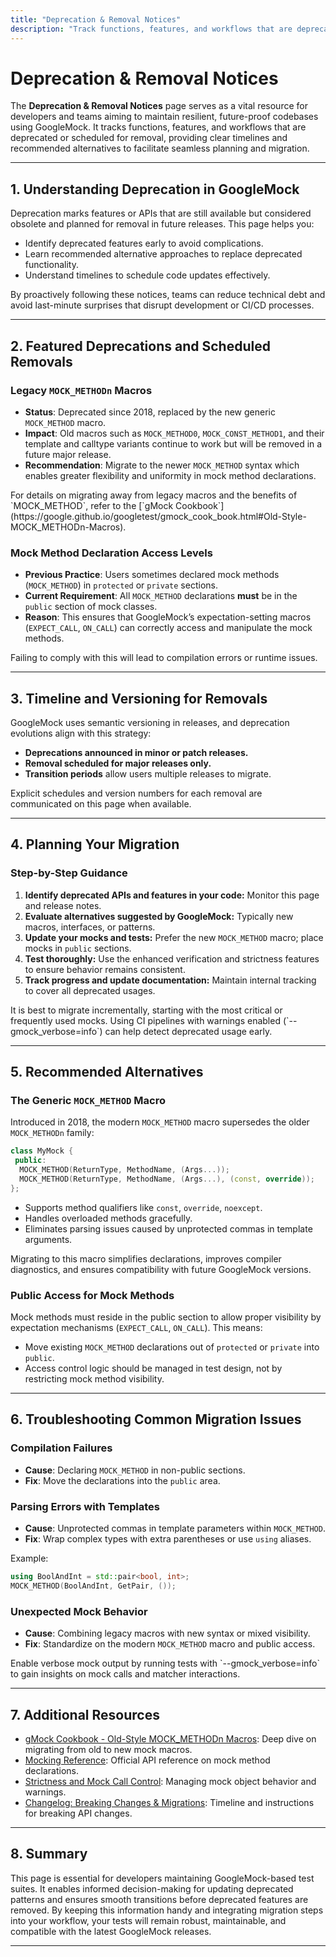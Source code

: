 ```yaml
---
title: "Deprecation & Removal Notices"
description: "Track functions, features, and workflows that are deprecated or scheduled for removal, along with their timelines and recommended alternatives. This page helps teams future-proof their codebases and plan for upcoming changes."
---
```


# Deprecation & Removal Notices

The **Deprecation & Removal Notices** page serves as a vital resource for developers and teams aiming to maintain resilient, future-proof codebases using GoogleMock. It tracks functions, features, and workflows that are deprecated or scheduled for removal, providing clear timelines and recommended alternatives to facilitate seamless planning and migration.

---

## 1. Understanding Deprecation in GoogleMock

Deprecation marks features or APIs that are still available but considered obsolete and planned for removal in future releases. This page helps you:

- Identify deprecated features early to avoid complications.
- Learn recommended alternative approaches to replace deprecated functionality.
- Understand timelines to schedule code updates effectively.

By proactively following these notices, teams can reduce technical debt and avoid last-minute surprises that disrupt development or CI/CD processes.

---

## 2. Featured Deprecations and Scheduled Removals

### Legacy `MOCK_METHODn` Macros

- **Status**: Deprecated since 2018, replaced by the new generic `MOCK_METHOD` macro.
- **Impact**: Old macros such as `MOCK_METHOD0`, `MOCK_CONST_METHOD1`, and their template and calltype variants continue to work but will be removed in a future major release.
- **Recommendation**: Migrate to the newer `MOCK_METHOD` syntax which enables greater flexibility and uniformity in mock method declarations.

<Callout>
For details on migrating away from legacy macros and the benefits of `MOCK_METHOD`, refer to the [`gMock Cookbook`](https://google.github.io/googletest/gmock_cook_book.html#Old-Style-MOCK_METHODn-Macros).
</Callout>

### Mock Method Declaration Access Levels

- **Previous Practice**: Users sometimes declared mock methods (`MOCK_METHOD`) in `protected` or `private` sections.
- **Current Requirement**: All `MOCK_METHOD` declarations **must** be in the `public` section of mock classes.
- **Reason**: This ensures that GoogleMock’s expectation-setting macros (`EXPECT_CALL`, `ON_CALL`) can correctly access and manipulate the mock methods.

Failing to comply with this will lead to compilation errors or runtime issues.

---

## 3. Timeline and Versioning for Removals

GoogleMock uses semantic versioning in releases, and deprecation evolutions align with this strategy:

- **Deprecations announced in minor or patch releases.**
- **Removal scheduled for major releases only.**
- **Transition periods** allow users multiple releases to migrate.

Explicit schedules and version numbers for each removal are communicated on this page when available.

---

## 4. Planning Your Migration

### Step-by-Step Guidance

1. **Identify deprecated APIs and features in your code:** Monitor this page and release notes.
2. **Evaluate alternatives suggested by GoogleMock:** Typically new macros, interfaces, or patterns.
3. **Update your mocks and tests:** Prefer the new `MOCK_METHOD` macro; place mocks in `public` sections.
4. **Test thoroughly:** Use the enhanced verification and strictness features to ensure behavior remains consistent.
5. **Track progress and update documentation:** Maintain internal tracking to cover all deprecated usages.

<Tip>
It is best to migrate incrementally, starting with the most critical or frequently used mocks. Using CI pipelines with warnings enabled (`--gmock_verbose=info`) can help detect deprecated usage early.
</Tip>

---

## 5. Recommended Alternatives

### The Generic `MOCK_METHOD` Macro

Introduced in 2018, the modern `MOCK_METHOD` macro supersedes the older `MOCK_METHODn` family:

```cpp
class MyMock {
 public:
  MOCK_METHOD(ReturnType, MethodName, (Args...));
  MOCK_METHOD(ReturnType, MethodName, (Args...), (const, override));
};
```

- Supports method qualifiers like `const`, `override`, `noexcept`.
- Handles overloaded methods gracefully.
- Eliminates parsing issues caused by unprotected commas in template arguments.

Migrating to this macro simplifies declarations, improves compiler diagnostics, and ensures compatibility with future GoogleMock versions.

### Public Access for Mock Methods

Mock methods must reside in the public section to allow proper visibility by expectation mechanisms (`EXPECT_CALL`, `ON_CALL`). This means:

- Move existing `MOCK_METHOD` declarations out of `protected` or `private` into `public`.
- Access control logic should be managed in test design, not by restricting mock method visibility.

---

## 6. Troubleshooting Common Migration Issues

### Compilation Failures

- **Cause**: Declaring `MOCK_METHOD` in non-public sections.
- **Fix**: Move the declarations into the `public` area.

### Parsing Errors with Templates

- **Cause**: Unprotected commas in template parameters within `MOCK_METHOD`.
- **Fix**: Wrap complex types with extra parentheses or use `using` aliases.

Example:

```cpp
using BoolAndInt = std::pair<bool, int>;
MOCK_METHOD(BoolAndInt, GetPair, ());
```

### Unexpected Mock Behavior

- **Cause**: Combining legacy macros with new syntax or mixed visibility.
- **Fix**: Standardize on the modern `MOCK_METHOD` macro and public access.

<Tip>
Enable verbose mock output by running tests with `--gmock_verbose=info` to gain insights on mock calls and matcher interactions.
</Tip>

---

## 7. Additional Resources

- [gMock Cookbook - Old-Style MOCK_METHODn Macros](https://google.github.io/googletest/gmock_cook_book.html#Old-Style-MOCK_METHODn-Macros): Deep dive on migrating from old to new mock macros.
- [Mocking Reference](https://google.github.io/googletest/reference/mocking.html#MOCK_METHOD): Official API reference on mock method declarations.
- [Strictness and Mock Call Control](https://google.github.io/googletest/api/gmock_cardinality.html#strictness-and-mock-call-controls): Managing mock object behavior and warnings.
- [Changelog: Breaking Changes & Migrations](../detailed-release-notes/breaking-changes.md): Timeline and instructions for breaking API changes.

---

## 8. Summary

This page is essential for developers maintaining GoogleMock-based test suites. It enables informed decision-making for updating deprecated patterns and ensures smooth transitions before deprecated features are removed. By keeping this information handy and integrating migration steps into your workflow, your tests will remain robust, maintainable, and compatible with the latest GoogleMock releases.

---